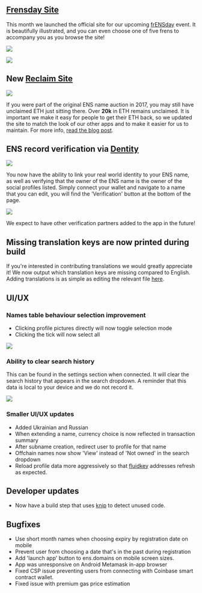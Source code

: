 ## [Frensday Site](https://frensday.ens.domains)

This month we launched the official site for our upcoming [frENSday](https://frensday.ens.domains) event. It is beautifully illustrated, and you can even choose one of five frens to accompany you as you browse the site!

![](./1.jpg)

![](./2.jpg)

## New [Reclaim Site](https://reclaim.ens.domains)

![](./3.jpg)

If you were part of the original ENS name auction in 2017, you may still have unclaimed ETH just sitting there. Over **20k** in ETH remains unclaimed. It is important we make it easy for people to get their ETH back, so we updated the site to match the look of our other apps and to make it easier for us to maintain. For more info, [read the blog post](https://makoto-inoue.medium.com/how-to-get-back-an-old-deposit-1e2b1767b930).

## ENS record verification via [Dentity](https://www.dentity.com/)

![](./4.jpg)

You now have the ability to link your real world identity to your ENS name, as well as verifying that the owner of the ENS name is the owner of the social profiles listed. Simply connect your wallet and navigate to a name that you can edit, you will find the 'Verification' button at the bottom of the page.

![](./5.jpg)

We expect to have other verification partners added to the app in the future!

## Missing translation keys are now printed during build

If you're interested in contributing translations we would greatly appreciate it! We now output which translation keys are missing compared to English. Adding translations is as simple as editing the relevant file [here](https://github.com/ensdomains/ens-app-v3/tree/main/public/locales).

## UI/UX

### Names table behaviour selection improvement

- Clicking profile pictures directly will now toggle selection mode
- Clicking the tick will now select all

![](./6.gif)

### Ability to clear search history

This can be found in the settings section when connected. It will clear the search history that appears in the search dropdown. A reminder that this data is local to your device and we do not record it.

![](./7.jpg)

### Smaller UI/UX updates

- Added Ukrainian and Russian
- When extending a name, currency choice is now reflected in transaction summary
- After subname creation, redirect user to profile for that name
- Offchain names now show 'View' instead of 'Not owned' in the search dropdown
- Reload profile data more aggressively so that [fluidkey](https://www.fluidkey.com/) addresses refresh as expected.

## Developer updates

- Now have a build step that uses [knip](https://knip.dev/) to detect unused code.

## Bugfixes

- Use short month names when choosing expiry by registration date on mobile
- Prevent user from choosing a date that's in the past during registration
- Add 'launch app' button to ens.domains on mobile screen sizes.
- App was unresponsive on Android Metamask in-app browser
- Fixed CSP issue preventing users from connecting with Coinbase smart contract wallet.
- Fixed issue with premium gas price estimation
